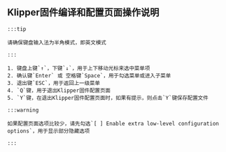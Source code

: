 

## Klipper固件编译和配置页面操作说明

    :::tip

    请确保键盘输入法为半角模式，即英文模式

    :::

    1. 键盘上键`↑`，下键`↓`，用于上下移动光标来选中菜单项
    2. 确认键`Enter` 或 空格键`Space`，用于勾选菜单或进入子菜单
    3. 退出键`ESC`，用于返回上一级菜单
    4. `Q`键，用于退出Klipper固件配置页面
    5. `Y`键，在退出Klipper固件配置页面时，如果有提示，则点击`Y`键保存配置文件

    :::warning

    如果配置页面选项比较少，请先勾选`[ ] Enable extra low-level configuration options`，用于显示部分隐藏选项

    :::
